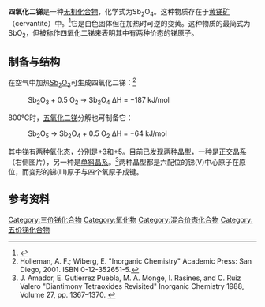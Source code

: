 {{chembox
| verifiedrevid = 377012344
|   Name = 四氧化二锑
|   ImageFile = Sb2O4 structure.jpg
| IUPACName = 氧化锑(III,V)
|   ImageName = 
|   OtherNames = 
| Section1 = {{Chembox Identifiers
| CASNo = 12786-74-2
| CASNo_Ref = {{cascite|correct|CAS}}
| CASNo_Comment = SbO<sub>2</sub>
| CASNo1 = 1332-81-6
| CASNo1_Ref = {{cascite|correct|CAS}}
| CASNo1_Comment = Sb<sub>2</sub>O<sub>4</sub>
|  PubChem  =  74002
}}
| Section2 = {{Chembox Properties
|   Formula = Sb<sub>2</sub>O<sub>4</sub>
|   MolarMass = 307.5176
|   Appearance = 白色固体
|   Density = 6.64 g/cm<sup>3</sup>（正交晶系） <ref name="Amador" />
|   Solubility = 不溶
|   MeltingPt = 分解
|   BoilingPt = 分解
|   pKa = 
| RefractIndex = 2.0
  }}
| Section3 = {{Chembox Structure
|   Coordination = 
|   CrystalStruct = [[正交晶系|正交晶系]] 
|   Dipole = 
  }}
| Section7 = {{Chembox Hazards
|   ExternalMSDS =
|   EUClass =
|   NFPA-R = 0
  |   RPhrases = 
|   SPhrases = 
|   NFPA-H = 2
|   NFPA-F = 1
}}
| Section8 = {{Chembox Related
|   OtherAnions = 
|   OtherCations = 
|   OtherCpds = [[三氧化二锑|三氧化二锑]]<br />[[五氧化二锑|五氧化二锑]]
  }}
}}

'''四氧化二锑'''是一种[[无机化合物|无机化合物]]，化学式为Sb<sub>2</sub>O<sub>4</sub>。这种物质存在于[[黄锑矿|黄锑矿]]（cervantite）中。<ref>{{cite web| url = http://webmineral.com/data/Cervantite.shtml| title = Cervantite| accessdate = 2009-06-06| publisher = Webminerals| archive-date = 2009-07-14| archive-url = https://web.archive.org/web/20090714121149/http://webmineral.com/data/Cervantite.shtml| dead-url = no}}</ref>它是白色固体但在加热时可逆的变黄。这种物质的最简式为SbO<sub>2</sub>，但被称作四氧化二锑来表明其中有两种价态的锑原子。

== 制备与结构 ==
在空气中加热[[三氧化二锑|Sb<sub>2</sub>O<sub>3</sub>]]可生成四氧化二锑：<ref>Holleman, A. F.; Wiberg, E. "Inorganic Chemistry" Academic Press: San Diego, 2001. ISBN 0-12-352651-5.</ref>
:Sb<sub>2</sub>O<sub>3</sub>  +  0.5 O<sub>2</sub>  →  Sb<sub>2</sub>O<sub>4</sub>  ΔH = −187 kJ/mol
800°C时，[[五氧化二锑|五氧化二锑]]分解也可制备它：
:Sb<sub>2</sub>O<sub>5</sub>  →  Sb<sub>2</sub>O<sub>4</sub>  +  0.5 O<sub>2</sub>  ΔH = −64 kJ/mol

其中锑有两种氧化态，分别是+3和+5。目前已发现两种[[晶型|晶型]]，一种是正交晶系（右侧图片），另一种是[[单斜晶系|单斜晶系]]。<ref name="Amador">J. Amador, E. Gutierrez Puebla, M. A. Monge, I. Rasines, and C. Ruiz Valero "Diantimony Tetraoxides Revisited" Inorganic Chemistry 1988, Volume 27, pp. 1367–1370. {{DOI|10.1021/ic00281a011}}</ref>两种晶型都是六配位的锑(V)中心原子在原位，而变形的锑(III)原子与四个氧原子成键。

== 参考资料 ==
{{reflist}}

{{锑化合物}}

[[Category:三价锑化合物|Category:三价锑化合物]]
[[Category:氧化物|Category:氧化物]]
[[Category:混合价态化合物|Category:混合价态化合物]]
[[Category:五价锑化合物|Category:五价锑化合物]]